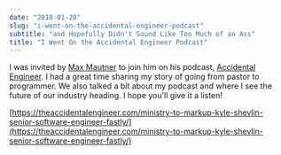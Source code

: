```yaml
---
date: "2018-01-20"
slug: "i-went-on-the-accidental-engineer-podcast"
subtitle: "and Hopefully Didn't Sound Like Too Much of an Ass"
title: "I Went On the Accidental Engineer Podcast"
---
```


I was invited by [Max Mautner](https://twitter.com/maxmautner) to join him on his podcast, [Accidental Engineer](https://theaccidentalengineer.com). I had a great time sharing my story of going from pastor to programmer. We also talked a bit about my podcast and where I see the future of our industry heading. I hope you'll give it a listen!

[https://theaccidentalengineer.com/ministry-to-markup-kyle-shevlin-senior-software-engineer-fastly/](https://theaccidentalengineer.com/ministry-to-markup-kyle-shevlin-senior-software-engineer-fastly/)
